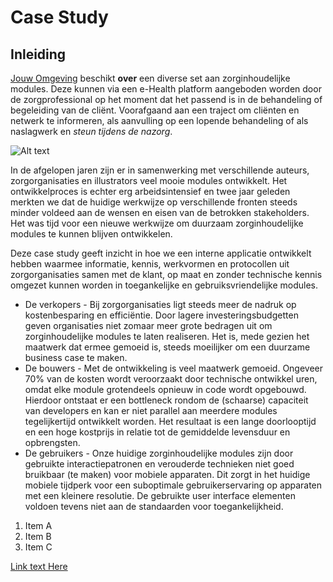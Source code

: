 
<Layout>

# Case Study

## Inleiding

[Jouw Omgeving](https://www.jouwomgeving.nl/) beschikt **over** een diverse set aan zorginhoudelijke modules. Deze kunnen via een e-Health platform aangeboden worden door de zorgprofessional op het moment dat het passend is in de behandeling of begeleiding van de cliënt. Voorafgaand aan een traject om cliënten en netwerk te informeren, als aanvulling op een lopende behandeling of als naslagwerk en _steun tijdens de nazorg_.

![Alt text](/images/placeholder-blog.jpg)

In de afgelopen jaren zijn er in samenwerking met verschillende auteurs, zorgorganisaties en illustrators veel mooie modules ontwikkelt. Het ontwikkelproces is echter erg arbeidsintensief en twee jaar geleden merkten we dat de huidige werkwijze op verschillende fronten steeds minder voldeed aan de wensen en eisen van de betrokken stakeholders. Het was tijd voor een nieuwe werkwijze om duurzaam zorginhoudelijke modules te kunnen blijven ontwikkelen.

Deze case study geeft inzicht in hoe we een interne applicatie ontwikkelt hebben waarmee informatie, kennis, werkvormen en protocollen uit zorgorganisaties samen met de klant, op maat en zonder technische kennis omgezet kunnen worden in toegankelijke en gebruiksvriendelijke modules.

- De verkopers - Bij zorgorganisaties ligt steeds meer de nadruk op kostenbesparing en efficiëntie. Door lagere investeringsbudgetten geven organisaties niet zomaar meer grote bedragen uit om zorginhoudelijke modules te laten realiseren. Het is, mede gezien het maatwerk dat ermee gemoeid is, steeds moeilijker om een duurzame business case te maken.
- De bouwers - Met de ontwikkeling is veel maatwerk gemoeid. Ongeveer 70% van de kosten wordt veroorzaakt door technische ontwikkel uren, omdat elke module grotendeels opnieuw in code wordt opgebouwd. Hierdoor ontstaat er een bottleneck rondom de (schaarse) capaciteit van developers en kan er niet parallel aan meerdere modules tegelijkertijd ontwikkelt worden. Het resultaat is een lange doorlooptijd en een hoge kostprijs in relatie tot de gemiddelde levensduur en opbrengsten.
- De gebruikers - Onze huidige zorginhoudelijke modules zijn door gebruikte interactiepatronen en verouderde technieken niet goed bruikbaar (te maken) voor mobiele apparaten. Dit zorgt in het huidige mobiele tijdperk voor een suboptimale gebruikerservaring op apparaten met een kleinere resolutie. De gebruikte user interface elementen voldoen tevens niet aan de standaarden voor toegankelijkheid.

1. Item A
2. Item B
3. Item C

[Link text Here](https://link-url-here.org)

</Layout>

